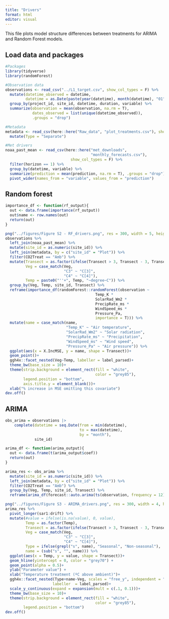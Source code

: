 ```yaml
---
title: "Drivers"
format: html
editor: visual
---
```


This file plots model structure differences between treatments for ARIMA and Random Forest models.

## Load data and packages

```r
#Packages
library(tidyverse)
library(randomForest)

#Observation data
observations <- read_csv("../L1_target.csv", show_col_types = F) %>%
  mutate(datetime_observed = datetime,
         datetime = as.Date(paste(year(datetime), month(datetime), "01", sep = "-"))) %>%
  group_by(project_id, site_id, datetime, duration, variable) %>%
  summarize(observation = mean(observation, na.rm = T),
            dates_observed = list(unique(datetime_observed)),
            .groups = "drop")

#Metadata
metadata <- read_csv(here::here("Raw_data", "plot_treatments.csv"), show_col_types = F) %>%
  mutate(Type = "Separate")

#Met drivers
noaa_past_mean <- read_csv(here::here("met_downloads",
                                      "monthly_forecasts.csv"),
                             show_col_types = F) %>%
  filter(horizon == 1) %>%
  group_by(datetime, variable) %>%
  summarize(prediction = mean(prediction, na.rm = T), .groups = "drop") %>%
  pivot_wider(names_from = "variable", values_from = "prediction")
```

## Random forest

```r
importance_df <- function(rf_output){
  out <- data.frame(importance(rf_output))
  out$name <- row.names(out)
  return(out)
}

png("../figures/Figure S2 - RF_drivers.png", res = 300, width = 5, height = 3, units = "in")
observations %>%
  left_join(noaa_past_mean) %>%
  mutate(site_id = as.numeric(site_id)) %>%
  left_join(metadata, by = c("site_id" = "Plot")) %>%
  filter(CO2Treat == "Amb") %>%
  mutate(Transect = as.factor(ifelse(Transect > 3, Transect - 3, Transect)),
         Veg = case_match(Veg,
                          "C3" ~ "C[3]",
                          "C4" ~ "C[4]"),
         Temp = paste0("''+", Temp, "~degree~C")) %>%
  group_by(Veg, Temp, site_id, Transect) %>%
  reframe(importance_df(randomForest::randomForest(observation ~ 
                                        Temp_K * 
                                        SolarRad_Wm2 * 
                                        PrecipRate_ms *
                                        WindSpeed_ms *
                                        Pressure_Pa,
                                        importance = T))) %>%
  mutate(name = case_match(name,
                           "Temp_K" ~ "Air temperature",
                           "SolarRad_Wm2" ~ "Solar radiation",
                           "PrecipRate_ms" ~ "Precipitation",
                           "WindSpeed_ms" ~ "Wind speed",
                           "Pressure_Pa" ~ "Air pressure")) %>%
  ggplot(aes(x = X.IncMSE, y = name, shape = Transect))+
  geom_point()+
  ggh4x::facet_nested(Veg~Temp, labeller = label_parsed)+
  theme_bw(base_size = 10)+
  theme(strip.background = element_rect(fill = "white",
                                        color = "grey85"),
        legend.position = "bottom",
        axis.title.y = element_blank())+
  xlab("% increase in MSE omitting this covariate")
dev.off()
```

## ARIMA

```r
obs_arima = observations |>
    complete(datetime = seq.Date(from = min(datetime), 
                                 to = max(datetime),
                                 by = "month"), 
             site_id)

arima_df <- function(arima_output){
  out <- data.frame(t(arima_output$coef))
  return(out)
}

arima_res <- obs_arima %>%
  mutate(site_id = as.numeric(site_id)) %>%
  left_join(metadata, by = c("site_id" = "Plot")) %>%
  filter(CO2Treat == "Amb") %>%
  group_by(Veg, Temp, site_id, Transect) %>%
  reframe(arima_df(forecast::auto.arima(ts(observation, frequency = 12), D = 1))) 

png("../figures/Figure S3 - ARIMA_drivers.png", res = 300, width = 4, height = 6, units = "in")
arima_res %>%
  pivot_longer(sar1:drift) %>%
  mutate(#value = ifelse(is.na(value), 0, value),
         Temp = as.factor(Temp),
         Transect = as.factor(ifelse(Transect > 3, Transect - 3, Transect)),
         Veg = case_match(Veg,
                          "C3" ~ "C[3]",
                          "C4" ~ "C[4]"),
         Type = ifelse(grepl("s", name), "Seasonal", "Non-seasonal"),
         name = (sub("s", "", name))) %>%
  ggplot(aes(x = Temp, y = value, shape = Transect))+
  geom_hline(yintercept = 0, color = "grey70") +
  geom_point(alpha = 0.5)+
  ylab("Parameter value") +
  xlab("Temperature treatment (ºC above ambient)")+
  ggh4x::facet_nested(Type+name~Veg, scales = "free_y", independent = "y",
                     labeller  = label_parsed)+
  scale_y_continuous(expand = expansion(mult = c(.1, 0.1)))+
  theme_bw(base_size = 10)+
  theme(strip.background = element_rect(fill = "white",
                                        color = "grey85"),
        legend.position = "bottom")
dev.off()
```
